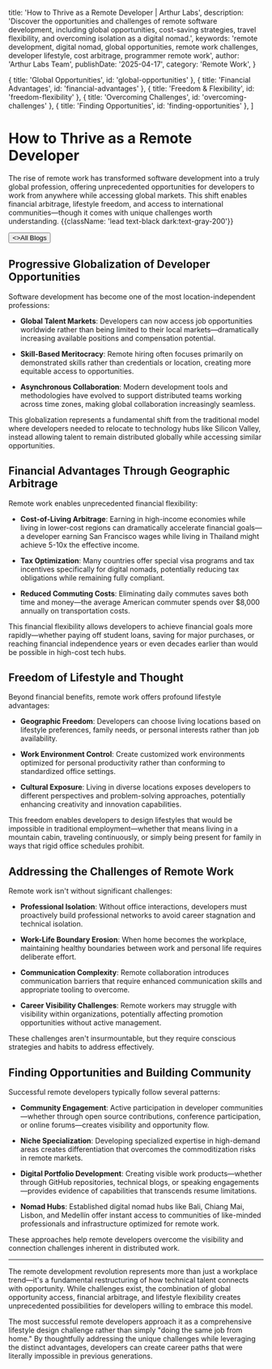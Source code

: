 
  title: 'How to Thrive as a Remote Developer | Arthur Labs',
  description:
    'Discover the opportunities and challenges of remote software development, including global opportunities, cost-saving strategies, travel flexibility, and overcoming isolation as a digital nomad.',
  keywords: 'remote development, digital nomad, global opportunities, remote work challenges, developer lifestyle, cost arbitrage, programmer remote work',
  author: 'Arthur Labs Team',
  publishDate: '2025-04-17',
  category: 'Remote Work',
}

  { title: 'Global Opportunities', id: 'global-opportunities' },
  { title: 'Financial Advantages', id: 'financial-advantages' },
  { title: 'Freedom & Flexibility', id: 'freedom-flexibility' },
  { title: 'Overcoming Challenges', id: 'overcoming-challenges' },
  { title: 'Finding Opportunities', id: 'finding-opportunities' },
]

<HeroPattern />

# How to Thrive as a Remote Developer

The rise of remote work has transformed software development into a truly global profession, offering unprecedented opportunities for developers to work from anywhere while accessing global markets. This shift enables financial arbitrage, lifestyle freedom, and access to international communities—though it comes with unique challenges worth understanding. {{className: 'lead text-black dark:text-gray-200'}}

<div className="not-prose mt-6 mb-16 flex gap-3">
  <Button href="/blogs" arrow="left">
    <>All Blogs</>
  </Button>
</div>

<h2 id="global-opportunities">Progressive Globalization of Developer Opportunities</h2>

Software development has become one of the most location-independent professions:

- **Global Talent Markets**: Developers can now access job opportunities worldwide rather than being limited to their local markets—dramatically increasing available positions and compensation potential.

- **Skill-Based Meritocracy**: Remote hiring often focuses primarily on demonstrated skills rather than credentials or location, creating more equitable access to opportunities.

- **Asynchronous Collaboration**: Modern development tools and methodologies have evolved to support distributed teams working across time zones, making global collaboration increasingly seamless.

This globalization represents a fundamental shift from the traditional model where developers needed to relocate to technology hubs like Silicon Valley, instead allowing talent to remain distributed globally while accessing similar opportunities.

<h2 id="financial-advantages">Financial Advantages Through Geographic Arbitrage</h2>

Remote work enables unprecedented financial flexibility:

- **Cost-of-Living Arbitrage**: Earning in high-income economies while living in lower-cost regions can dramatically accelerate financial goals—a developer earning San Francisco wages while living in Thailand might achieve 5-10x the effective income.

- **Tax Optimization**: Many countries offer special visa programs and tax incentives specifically for digital nomads, potentially reducing tax obligations while remaining fully compliant.

- **Reduced Commuting Costs**: Eliminating daily commutes saves both time and money—the average American commuter spends over $8,000 annually on transportation costs.

This financial flexibility allows developers to achieve financial goals more rapidly—whether paying off student loans, saving for major purchases, or reaching financial independence years or even decades earlier than would be possible in high-cost tech hubs.

<h2 id="freedom-flexibility">Freedom of Lifestyle and Thought</h2>

Beyond financial benefits, remote work offers profound lifestyle advantages:

- **Geographic Freedom**: Developers can choose living locations based on lifestyle preferences, family needs, or personal interests rather than job availability.

- **Work Environment Control**: Create customized work environments optimized for personal productivity rather than conforming to standardized office settings.

- **Cultural Exposure**: Living in diverse locations exposes developers to different perspectives and problem-solving approaches, potentially enhancing creativity and innovation capabilities.

This freedom enables developers to design lifestyles that would be impossible in traditional employment—whether that means living in a mountain cabin, traveling continuously, or simply being present for family in ways that rigid office schedules prohibit.

<h2 id="overcoming-challenges">Addressing the Challenges of Remote Work</h2>

Remote work isn't without significant challenges:

- **Professional Isolation**: Without office interactions, developers must proactively build professional networks to avoid career stagnation and technical isolation.

- **Work-Life Boundary Erosion**: When home becomes the workplace, maintaining healthy boundaries between work and personal life requires deliberate effort.

- **Communication Complexity**: Remote collaboration introduces communication barriers that require enhanced communication skills and appropriate tooling to overcome.

- **Career Visibility Challenges**: Remote workers may struggle with visibility within organizations, potentially affecting promotion opportunities without active management.

These challenges aren't insurmountable, but they require conscious strategies and habits to address effectively.

<h2 id="finding-opportunities">Finding Opportunities and Building Community</h2>

Successful remote developers typically follow several patterns:

- **Community Engagement**: Active participation in developer communities—whether through open source contributions, conference participation, or online forums—creates visibility and opportunity flow.

- **Niche Specialization**: Developing specialized expertise in high-demand areas creates differentiation that overcomes the commoditization risks in remote markets.

- **Digital Portfolio Development**: Creating visible work products—whether through GitHub repositories, technical blogs, or speaking engagements—provides evidence of capabilities that transcends resume limitations.

- **Nomad Hubs**: Established digital nomad hubs like Bali, Chiang Mai, Lisbon, and Medellín offer instant access to communities of like-minded professionals and infrastructure optimized for remote work.

These approaches help remote developers overcome the visibility and connection challenges inherent in distributed work.

---

The remote development revolution represents more than just a workplace trend—it's a fundamental restructuring of how technical talent connects with opportunity. While challenges exist, the combination of global opportunity access, financial arbitrage, and lifestyle flexibility creates unprecedented possibilities for developers willing to embrace this model.

The most successful remote developers approach it as a comprehensive lifestyle design challenge rather than simply "doing the same job from home." By thoughtfully addressing the unique challenges while leveraging the distinct advantages, developers can create career paths that were literally impossible in previous generations.

<div className="mt-16">
  <Socials />
</div>
